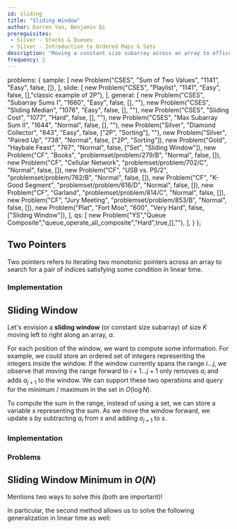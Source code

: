 ```yaml
---
id: sliding
title: "Sliding Window"
author: Darren Yao, Benjamin Qi
prerequisites:
 - Silver - Stacks & Queues
 - Silver - Introduction to Ordered Maps & Sets
description: "Moving a constant size subarray across an array to efficently compute information."
frequency: 2
---
```



  problems: {
    sample: [
      new Problem("CSES", "Sum of Two Values", "1141", "Easy", false, []),
    ],
    slide: [
      new Problem("CSES", "Playlist", "1141", "Easy", false, [],"classic example of 2P"),
      ],
    general: [
      new Problem("CSES", "Subarray Sums I", "1660", "Easy", false, [], ""),
      new Problem("CSES", "Sliding Median", "1076", "Easy", false, [], ""),
      new Problem("CSES", "Sliding Cost", "1077", "Hard", false, [], ""),
      new Problem("CSES", "Max Subarray Sum II", "1644", "Normal", false, [], ""),
      new Problem("Silver", "Diamond Collector", "643", "Easy", false, ["2P", "Sorting"], ""),
      new Problem("Silver", "Paired Up", "738", "Normal", false, ["2P", "Sorting"]),
      new Problem("Gold", "Haybale Feast", "767", "Normal", false, ["Set", "Sliding Window"]),
      new Problem("CF", "Books", "problemset/problem/279/B", "Normal", false, []),
      new Problem("CF", "Cellular Network", "problemset/problem/702/C", "Normal", false, []),
      new Problem("CF", "USB vs. PS/2", "problemset/problem/762/B", "Normal", false, []),
      new Problem("CF", "K-Good Segment", "problemset/problem/616/D", "Normal", false, []),
      new Problem("CF", "Garland", "problemset/problem/814/C", "Normal", false, []),
      new Problem("CF", "Jury Meeting", "problemset/problem/853/B", "Normal", false, []),
      new Problem("Plat", "Fort Moo", "600", "Very Hard", false, ["Sliding Window"]),
    ],
    qs: [
      new Problem("YS","Queue Composite","queue_operate_all_composite","Hard",true,[],""),
    ],
  }
};


## Two Pointers

<problems-list problems={metadata.problems.sample} />

Two pointers refers to iterating two monotonic pointers across an array to search for a pair of indices satisfying some condition in linear time.

<resources>
  <resource source="CPH" title="8.1 - Two Pointers"></resource>
  <resource source="IUSACO" title="14.1 - Two Pointers"></resource>
</resources>

### Implementation

<IncompleteSection />

## Sliding Window

<problems-list problems={metadata.problems.slide} />

Let's envision a **sliding window** (or constant size subarray) of size $K$ moving left to right along an array, $a$. 

For each position of the window, we want to compute some information. For example, we could store an ordered set of integers representing the integers inside the window. If the window currently spans the range $i \dots j$, we observe that moving the range forward to $i+1 \dots j+1$ only removes $a_i$ and adds $a_{j+1}$ to the window. We can support these two operations and query for the minimum / maximum in the set in $O(\log N)$. 

To compute the sum in the range, instead of using a set, we can store a variable $s$ representing the sum. As we move the window forward, we update $s$ by subtracting $a_i$ from $s$ and adding $a_{j+1}$ to $s$.

<resources>
  <resource source="Medium" title="Introduction to Sliding Window Algorithms" url="https://levelup.gitconnected.com/an-introduction-to-sliding-window-algorithms-5533c4fe1cc7"> </resource>
  <resource source="GFG" title="Window Sliding Technique" url="window-sliding-technique"> </resource>
</resources>

### Implementation

<IncompleteSection />

### Problems

<problems-list problems={metadata.problems.general} />

## Sliding Window Minimum in $O(N)$

<resources>
  <resource source="cp-algo" title="Minimum stack / Minimum queue" url="data_structures/stack_queue_modification.html" starred>Mentions two ways to solve this (both are important)!</resource>
</resources>

In particular, the second method allows us to solve the following generalization in linear time as well:

<problems-list problems={metadata.problems.qs} />
